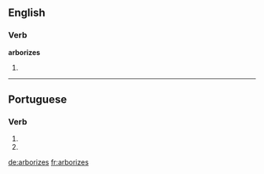 ==English==

===Verb===
'''arborizes'''

# {{third-person singular of|arborize}}

----

==Portuguese==

===Verb===
{{pt-verb form}}

# {{pt-verb form of|arborizar|ar|subjunctive|present|singular|second}}
# {{pt-verb form of|arborizar|ar|imperative|negative|singular|second}}

[[de:arborizes]]
[[fr:arborizes]]